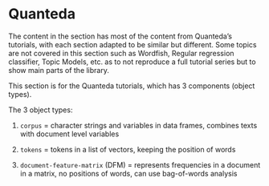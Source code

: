 
# Quanteda 

The content in the section has most of the content from Quanteda's tutorials, with each section adapted to be similar but different. Some topics are not covered in this section such as Wordfish, Regular regression classifier, Topic Models, etc. as to not reproduce a full tutorial series but to show main parts of the library.


This section is for the Quanteda tutorials, which has 3 components (object types).

The 3 object types:

1. `corpus` = character strings and variables in data frames, combines texts with document level variables

2. `tokens` = tokens in a list of vectors, keeping the position of words

3. `document-feature-matrix` (DFM) = represents frequencies in a document in a matrix, no positions of words, can use bag-of-words analysis


